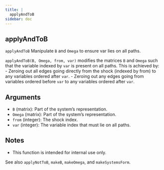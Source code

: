 ```yaml
--- 
title: | 
  applyAndToB
sidebar: doc
---
```


::: {.doc-box}
::: {.callout-warning appearance="simple" icon="false" collapse="true"}    
# applyAndToB


`applyAndToB` Manipulate `B` and `Omega` to ensure var lies on all paths.

`applyAndToB(B, Omega, from, var)` modifies the matrices `B` and `Omega` such that
the variable indexed by `var` is present on all paths. This is achieved by:
- Zeroing out all edges going directly from the shock (indexed by from)
to any variables ordered after `var`.
- Zeroing out any edges going from variables ordered before `var` to any
variables ordered after `var`.

## Arguments
- `B` (matrix): Part of the system's representation.
- `Omega` (matrix): Part of the system's representation.
- `from` (integer): The shock index.
- `var` (integer): The variable index that must lie on all paths.

## Notes
- This function is intended for internal use only.

See also `applyNotToB`, `makeB`, `makeOmega`, and `makeSystemsForm`.
:::
:::


    